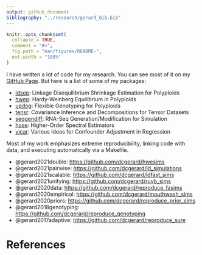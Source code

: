 ```yaml
---
output: github_document
bibliography: "../research/gerard_bib.bib"
---
```


<!-- README.md is generated from README.Rmd. Please edit that file -->

```r
knitr::opts_chunk$set(
  collapse = TRUE,
  comment = "#>",
  fig.path = "man/figures/README-",
  out.width = "100%"
)
```

I have written a lot of code for my research. You can see most of it on my [GitHub Page](https://github.com/dcgerard). But here is a list of some of my packages:

- [ldsep](https://cran.r-project.org/package=ldsep): Linkage Disequilibrium Shrinkage Estimation for Polyploids
- [hwep](https://cran.r-project.org/package=hwep): Hardy-Weinberg Equilibrium in Polyploids
- [updog](https://cran.r-project.org/package=updog): Flexible Genotyping for Polyploids
- [tensr](https://cran.r-project.org/package=tensr): Covariance Inference and Decompositions for Tensor Datasets
- [seqgendiff](https://cran.r-project.org/package=seqgendiff): RNA-Seq Generation/Modification for Simulation
- [hose](https://github.com/dcgerard/hose): Higher-Order Spectral Estimators
- [vicar](https://github.com/dcgerard/vicar): Various Ideas for Confounder Adjustment in Regression


Most of my work emphasizes extreme reproducibility, linking code with data, and executing automatically via a Makefile.

- @gerard2021double: <https://github.com/dcgerard/hwesims>
- @gerard2021pairwise: <https://github.com/dcgerard/ld_simulations>
- @gerard2021scalable: <https://github.com/dcgerard/ldfast_sims>
- @gerard2021unifying: <https://github.com/dcgerard/ruvb_sims>
- @gerard2020data: <https://github.com/dcgerard/reproduce_fasims>
- @gerard2020empirical: <https://github.com/dcgerard/mouthwash_sims>
- @gerard2020priors: <https://github.com/dcgerard/reproduce_prior_sims>
- @gerard2018genotyping: <https://github.com/dcgerard/reproduce_genotyping>
- @gerard2017adaptive: <https://github.com/dcgerard/reproduce_sure>

# References
